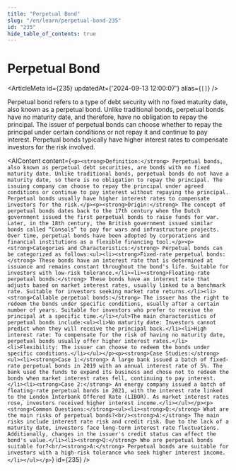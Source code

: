 ```yaml
---
title: "Perpetual Bond"
slug: "/en/learn/perpetual-bond-235"
id: "235"
hide_table_of_contents: true
---
```



# Perpetual Bond

<ArticleMeta id={235} updatedAt={'2024-09-13 12:00:07'} alias={`[]`} />
<div className='border-solid border-b border-t-0 my-4 border-[var(--ifm-color-gray-300)]' />

Perpetual bond refers to a type of debt security with no fixed maturity date, also known as a perpetual bond. Unlike traditional bonds, perpetual bonds have no maturity date, and therefore, have no obligation to repay the principal. The issuer of perpetual bonds can choose whether to repay the principal under certain conditions or not repay it and continue to pay interest. Perpetual bonds typically have higher interest rates to compensate investors for the risk involved.

<AIContent content={`<p><strong>Definition:</strong> Perpetual bonds, also known as perpetual debt securities, are bonds with no fixed maturity date. Unlike traditional bonds, perpetual bonds do not have a maturity date, so there is no obligation to repay the principal. The issuing company can choose to repay the principal under agreed conditions or continue to pay interest without repaying the principal. Perpetual bonds usually have higher interest rates to compensate investors for the risk.</p><p><strong>Origin:</strong> The concept of perpetual bonds dates back to the 17th century when the Dutch government issued the first perpetual bonds to raise funds for war. Later, in the 18th century, the British government issued similar bonds called “Consols” to pay for wars and infrastructure projects. Over time, perpetual bonds have been adopted by corporations and financial institutions as a flexible financing tool.</p><p><strong>Categories and Characteristics:</strong> Perpetual bonds can be categorized as follows:<ul><li><strong>Fixed-rate perpetual bonds:</strong> These bonds have an interest rate that is determined at issuance and remains constant throughout the bond's life. Suitable for investors with low-risk tolerance.</li><li><strong>Floating-rate perpetual bonds:</strong> These bonds have an interest rate that adjusts based on market interest rates, usually linked to a benchmark rate. Suitable for investors seeking market rate returns.</li><li><strong>Callable perpetual bonds:</strong> The issuer has the right to redeem the bonds under specific conditions, usually after a certain number of years. Suitable for investors who prefer to receive the principal at a specific time.</li></ul>The main characteristics of perpetual bonds include:<ul><li>No maturity date: Investors cannot predict when they will receive the principal back.</li><li>High interest rate: To compensate for the risk of having no maturity date, perpetual bonds usually offer higher interest rates.</li><li>Flexibility: The issuer can choose to redeem the bonds under specific conditions.</li></ul></p><p><strong>Case Studies:</strong><ul><li><strong>Case 1:</strong> A large bank issued a batch of fixed-rate perpetual bonds in 2019 with an annual interest rate of 5%. The bank used the funds to expand its business and chose not to redeem the bonds when market interest rates fell, continuing to pay interest.</li><li><strong>Case 2:</strong> An energy company issued a batch of floating-rate perpetual bonds in 2021, with the interest rate linked to the London Interbank Offered Rate (LIBOR). As market interest rates rose, investors received higher interest income.</li></ul></p><p><strong>Common Questions:</strong><ul><li><strong>Q:</strong> What are the main risks of perpetual bonds?<br/><strong>A:</strong> The main risks include interest rate risk and credit risk. Due to the lack of a maturity date, investors face long-term interest rate fluctuations. Additionally, changes in the issuer's credit status can affect the bond's value.</li><li><strong>Q:</strong> Who are perpetual bonds suitable for?<br/><strong>A:</strong> Perpetual bonds are suitable for investors with a high-risk tolerance who seek higher interest income.</li></ul></p>`} id={235} />
